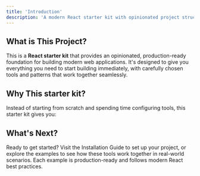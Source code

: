 ```yaml
---
title: 'Introduction'
description: 'A modern React starter kit with opinionated project structure and best-in-class tools'
---
```


## What is This Project?

This is a **React starter kit** that provides an opinionated, production-ready foundation for building modern web applications. It's designed to give you everything you need to start building immediately, with carefully chosen tools and patterns that work together seamlessly.

## Why This starter kit?

Instead of starting from scratch and spending time configuring tools, this starter kit gives you:

<ProjectFeatures className="mt-4" variant="docs" />

## What's Next?

Ready to get started? Visit the <Link href="/docs/guide/installation">Installation Guide</Link> to set up your project, or explore the examples to see how these tools work together in real-world scenarios. Each example is production-ready and follows modern React best practices.

